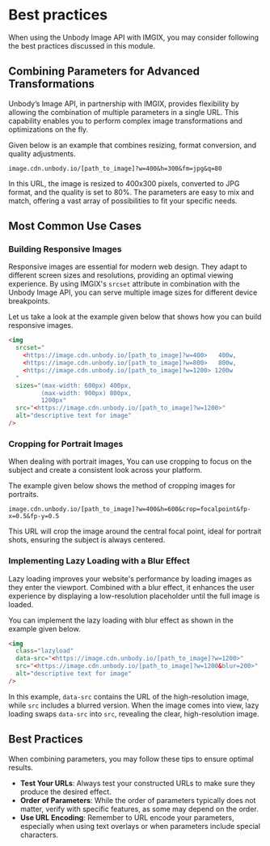 # Best practices

When using the Unbody Image API with IMGIX, you may consider following the best practices discussed in this module.

## Combining Parameters for Advanced Transformations

Unbody’s Image API, in partnership with IMGIX, provides flexibility by allowing the combination of multiple parameters in a single URL. This capability enables you to perform complex image transformations and optimizations on the fly.

Given below is an example that combines resizing, format conversion, and quality adjustments.

```
image.cdn.unbody.io/[path_to_image]?w=400&h=300&fm=jpg&q=80
```

In this URL, the image is resized to 400x300 pixels, converted to JPG format, and the quality is set to 80%. The parameters are easy to mix and match, offering a vast array of possibilities to fit your specific needs.

## Most Common Use Cases

### Building Responsive Images

Responsive images are essential for modern web design. They adapt to different screen sizes and resolutions, providing an optimal viewing experience. By using IMGIX's `srcset` attribute in combination with the Unbody Image API, you can serve multiple image sizes for different device breakpoints.

Let us take a look at the example given below that shows how you can build responsive images.

```html
<img
  srcset="
    <https://image.cdn.unbody.io/[path_to_image]?w=400>   400w,
    <https://image.cdn.unbody.io/[path_to_image]?w=800>   800w,
    <https://image.cdn.unbody.io/[path_to_image]?w=1200> 1200w
  "
  sizes="(max-width: 600px) 400px,
         (max-width: 900px) 800px,
         1200px"
  src="<https://image.cdn.unbody.io/[path_to_image]?w=1200>"
  alt="descriptive text for image"
/>
```

### Cropping for Portrait Images

When dealing with portrait images, You can use cropping to focus on the subject and create a consistent look across your platform.

The example given below shows the method of cropping images for portraits.

```
image.cdn.unbody.io/[path_to_image]?w=400&h=600&crop=focalpoint&fp-x=0.5&fp-y=0.5
```

This URL will crop the image around the central focal point, ideal for portrait shots, ensuring the subject is always centered.

### Implementing Lazy Loading with a Blur Effect

Lazy loading improves your website's performance by loading images as they enter the viewport. Combined with a blur effect, it enhances the user experience by displaying a low-resolution placeholder until the full image is loaded.

You can implement the lazy loading with blur effect as shown in the example given below.

```html
<img
  class="lazyload"
  data-src="<https://image.cdn.unbody.io/[path_to_image]?w=1200>"
  src="<https://image.cdn.unbody.io/[path_to_image]?w=1200&blur=200>"
  alt="descriptive text for image"
/>
```

In this example, `data-src` contains the URL of the high-resolution image, while `src` includes a blurred version. When the image comes into view, lazy loading swaps `data-src` into `src`, revealing the clear, high-resolution image.

## Best Practices

When combining parameters, you may follow these tips to ensure optimal results.

- **Test Your URLs**: Always test your constructed URLs to make sure they produce the desired effect.
- **Order of Parameters**: While the order of parameters typically does not matter, verify with specific features, as some may depend on the order.
- **Use URL Encoding**: Remember to URL encode your parameters, especially when using text overlays or when parameters include special characters.
